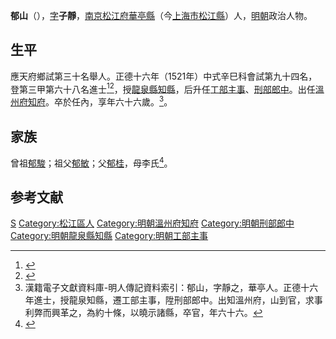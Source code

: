 {{明清人物信息框
| 姓名 = 郁山
| 原名 =
| 圖片名稱= 
| 圖片大小 =
| 圖片說明 = 
| 最高職務 = 浙江溫州府知府
| 國家 = 大明 
| 爵位 =
| 籍貫 = [[南京|南京]][[松江府|松江府]][[華亭縣|華亭縣]]
| 族裔 = 
| 旗籍 = 
| 字號 = 字靜之
| 諡號 =
| 出生日期 = 成化十七年（1481年）
| 出生地點 = 
| 逝世日期 = 嘉靖十五年（1536年）
| 逝世地點 =
| 墓葬 =
| 配偶 = 
| 親屬 = 
| 出身 =
* 正德十六年辛巳科同進士出身
| 經歷 =
| 著作 =  
}}
'''郁山'''（{{bd|1481年||1536年|catIdx=}}），[[表字|字]]'''子靜'''，[[南京|南京]][[松江府|松江府]][[華亭縣|華亭縣]]（今[[上海市|上海市]][[松江縣|松江縣]]）人，[[明朝|明朝]]政治人物。

== 生平 ==
應天府鄉試第三十名舉人。正德十六年（1521年）中式辛巳科會試第九十四名，登第三甲第六十八名進士<ref>{{Cite book|title=《皇明贡举考》卷五|last=（明）[[张朝瑞|张朝瑞]]|first=|publisher=《续修四库全书》史部第828册|year=|isbn=|location=|pages=}}</ref><ref>{{Cite book|title=贡举志五种 上|last=鲁小俊，江俊伟著|first=|publisher=武汉：武汉大学出版社|year=2009|isbn=978-7-307-07043-1|location=|pages=}}</ref>，授[[龍泉縣|龍泉縣]][[知縣|知縣]]，后升任[[工部|工部]][[主事|主事]]、[[刑部|刑部]][[郎中|郎中]]。出任[[溫州府|溫州府]][[知府|知府]]。卒於任內，享年六十六歲。<ref>漢籍電子文獻資料庫-明人傳記資料索引：郁山，字靜之，華亭人。正德十六年進士，授龍泉知縣，遷工部主事，陞刑部郎中。出知溫州府，山到官，求事利弊而興革之，為約十條，以曉示諸縣，卒官，年六十六。</ref>。

== 家族 ==
曾祖[[郁駿|郁駿]]；祖父[[郁敏|郁敏]]；父[[郁桂|郁桂]]，母李氏<ref>{{Cite book|title=天一阁藏明代科举录选刊 登科录 点校本|last=龚延明主编|first=|publisher=宁波出版社|year=2016|isbn=978-7-5526-2320-8|location=宁波|pages=|quote=《天一閣藏明代科舉錄選刊.登科錄》之《正德十六年辛巳科進士登科錄》}}</ref>。

==参考文献==
{{reflist}}

{{正德十六年辛巳科殿試金榜}}

{{Authority control}}

{{DEFAULTSORT:Yu}}
[[Category:郁姓|S]]
[[Category:松江區人|Category:松江區人]]
[[Category:明朝溫州府知府|Category:明朝溫州府知府]]
[[Category:明朝刑部郎中|Category:明朝刑部郎中]]
[[Category:明朝龍泉縣知縣|Category:明朝龍泉縣知縣]]
[[Category:明朝工部主事|Category:明朝工部主事]]